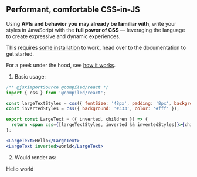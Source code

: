
## Performant, comfortable CSS-in-JS

Using **APIs and behavior you may already be familiar with**,
write your styles in JavaScript with the **full power of CSS** —
leveraging the language to create expressive and dynamic experiences.

This requires [some installation](./docs/installation) to work, head over to the documentation to get started.

For a peek under the hood, see [how it works](./docs/how-it-works).

1. Basic usage:

```jsx
/** @jsxImportSource @compiled/react */
import { css } from '@compiled/react';

const largeTextStyles = css({ fontSize: '48px', padding: '8px', background: '#eee' });
const invertedStyles = css({ background: '#333', color: '#fff' });

export const LargeText = ({ inverted, children }) => {
  return <span css={[largeTextStyles, inverted && invertedStyles]}>{children}</span>;
};
```

```jsx
<LargeText>Hello</LargeText>
<LargeText inverted>world</LargeText>
```

2. Would render as:

<LargeText>Hello</LargeText>
<LargeText inverted>world</LargeText>
